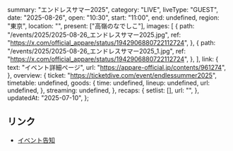   summary: "エンドレスサマー2025",
  category: "LIVE",
  liveType: "GUEST",
  date: "2025-08-26",
  open: "10:30",
  start: "11:00",
  end: undefined,
  region: "東京",
  location: "",
  present: ["高嶺のなでしこ"],
  images: [
    {
      path: "/events/2025/2025-08-26_エンドレスサマー2025.jpg",
      ref: "https://x.com/official_appare/status/1942906880722112724",
    },
    {
      path: "/events/2025/2025-08-26_エンドレスサマー2025_1.jpg",
      ref: "https://x.com/official_appare/status/1942906880722112724",
    },
  ],
  link: {
    text: "イベント詳細ページ",
    url: "https://appare-official.jp/contents/961274",
  },
  overview: {
    ticket: "https://ticketdive.com/event/endlessummer2025",
    timetable: undefined,
    goods: {
      time: undefined,
      lineup: undefined,
      url: undefined,
    },
    streaming: undefined,
  },
  recaps: {
    setlist: [],
    url: "",
  },
  updatedAt: "2025-07-10",
};

## リンク

- [イベント告知](https://x.com/official_appare/status/1942906880722112724)
